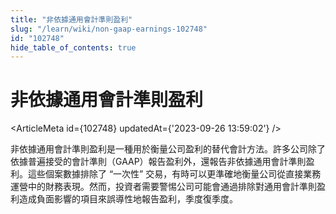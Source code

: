 ```yaml
---
title: "非依據通用會計準則盈利"
slug: "/learn/wiki/non-gaap-earnings-102748"
id: "102748"
hide_table_of_contents: true
---
```



# 非依據通用會計準則盈利

<ArticleMeta id={102748} updatedAt={'2023-09-26 13:59:02'} />
<div className='border-solid border-b border-t-0 my-4 border-[var(--ifm-color-gray-300)]' />

非依據通用會計準則盈利是一種用於衡量公司盈利的替代會計方法。許多公司除了依據普遍接受的會計準則（GAAP）報告盈利外，還報告非依據通用會計準則盈利。這些個案數據排除了 “一次性” 交易，有時可以更準確地衡量公司從直接業務運營中的財務表現。然而，投資者需要警惕公司可能會通過排除對通用會計準則盈利造成負面影響的項目來誤導性地報告盈利，季度復季度。
